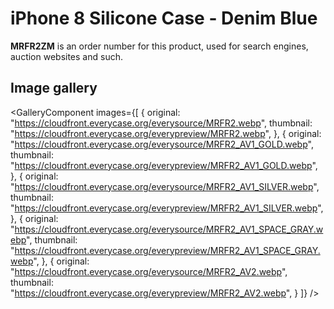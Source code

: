 
# iPhone 8 Silicone Case - Denim Blue

<Callout type='info' emoji='👉🏻'>**MRFR2ZM** is an order number for this product, used for search engines, auction websites and such.</Callout>

## Image gallery

<GalleryComponent
    images={[
      {
        original: "https://cloudfront.everycase.org/everysource/MRFR2.webp",
        thumbnail: "https://cloudfront.everycase.org/everypreview/MRFR2.webp",
      },
      {
        original: "https://cloudfront.everycase.org/everysource/MRFR2_AV1_GOLD.webp",
        thumbnail: "https://cloudfront.everycase.org/everypreview/MRFR2_AV1_GOLD.webp",
      },
      {
        original: "https://cloudfront.everycase.org/everysource/MRFR2_AV1_SILVER.webp",
        thumbnail: "https://cloudfront.everycase.org/everypreview/MRFR2_AV1_SILVER.webp",
      },
      {
        original: "https://cloudfront.everycase.org/everysource/MRFR2_AV1_SPACE_GRAY.webp",
        thumbnail: "https://cloudfront.everycase.org/everypreview/MRFR2_AV1_SPACE_GRAY.webp",
      },
      {
        original: "https://cloudfront.everycase.org/everysource/MRFR2_AV2.webp",
        thumbnail: "https://cloudfront.everycase.org/everypreview/MRFR2_AV2.webp",
      }
    ]}
  />
